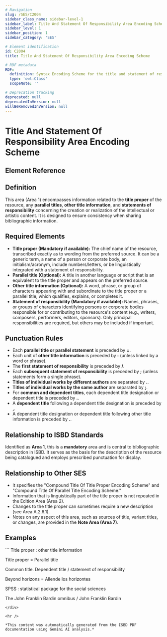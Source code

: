 ```yaml
---
# Navigation
slug: /SES/C2004
sidebar_class_name: sidebar-level-1
sidebar_label: Title And Statement Of Responsibility Area Encoding Scheme
sidebar_level: 1
sidebar_position: 1
sidebar_category: 'SES'

# Element identification
id: C2004
title: Title And Statement Of Responsibility Area Encoding Scheme

# RDF metadata
RDF:
  definition: Syntax Encoding Scheme for the title and statement of responsibility area (Area 1).
  type: 'owl:Class'
  scopeNote: ''

# Deprecation tracking
deprecated: null
deprecatedInVersion: null
willBeRemovedInVersion: null
---
```


# Title And Statement Of Responsibility Area Encoding Scheme

## Element Reference
<ElementReference frontMatter={frontMatter} />

## Definition

<div className="guid">
This area (Area 1) encompasses information related to the <strong>title proper</strong> of the resource, any <strong>parallel titles</strong>, <strong>other title information</strong>, and <strong>statements of responsibility</strong> concerning the creation or realization of the intellectual or artistic content. It is designed to ensure consistency when sharing bibliographic information.
</div>

## Required Elements

<div className="guid">
<ul>
  <li><strong>Title proper (Mandatory if available):</strong> The chief name of the resource, transcribed exactly as to wording from the preferred source. It can be a generic term, a name of a person or corporate body, an initialism/acronym, include numbers/letters, or be linguistically integrated with a statement of responsibility.</li>
  <li><strong>Parallel title (Optional):</strong> A title in another language or script that is an equivalent to the title proper and appears on the preferred source.</li>
  <li><strong>Other title information (Optional):</strong> A word, phrase, or group of characters appearing with and subordinate to the title proper or a parallel title, which qualifies, explains, or completes it.</li>
  <li><strong>Statement of responsibility (Mandatory if available):</strong> Names, phrases, or groups of characters identifying persons or corporate bodies responsible for or contributing to the resource's content (e.g., writers, composers, performers, editors, sponsors). Only principal responsibilities are required, but others may be included if important.</li>
</ul>
</div>

## Punctuation Rules

<div className="guid">
<ul>
  <li>Each <strong>parallel title or parallel statement</strong> is preceded by <strong>=</strong>.</li>
  <li>Each unit of <strong>other title information</strong> is preceded by <strong>:</strong> (unless linked by a word or phrase).</li>
  <li>The <strong>first statement of responsibility</strong> is preceded by <strong>/</strong>.</li>
  <li>Each <strong>subsequent statement of responsibility</strong> is preceded by <strong>;</strong> (unless statements form a single phrase).</li>
  <li><strong>Titles of individual works by different authors</strong> are separated by <strong>.</strong>.</li>
  <li><strong>Titles of individual works by the same author</strong> are separated by <strong>;</strong>.</li>
  <li>For <strong>common and dependent titles</strong>, each dependent title designation or dependent title is preceded by <strong>.</strong>.</li>
  <li>A <strong>dependent title</strong> following a dependent title designation is preceded by <strong>,</strong>.</li>
  <li>A dependent title designation or dependent title following other title information is preceded by <strong>.</strong>.</li>
</ul>
</div>

## Relationship to ISBD Standards

<div className="guid">
Identified as <strong>Area 1</strong>, this is a <strong>mandatory</strong> area and is central to bibliographic description in ISBD. It serves as the basis for the description of the resource being catalogued and employs prescribed punctuation for display.
</div>

## Relationship to Other SES

<div className="guid">
<ul>
  <li>It specifies the "Compound Title Of Title Proper Encoding Scheme" and "Compound Title Of Parallel Title Encoding Scheme."</li>
  <li>Information that is linguistically part of the title proper is not repeated in the Edition Area (Area 2).</li>
  <li>Changes to the title proper can sometimes require a new description (see Area A.2.6.1).</li>
  <li>Notes on any aspect of this area, such as sources of title, variant titles, or changes, are provided in the <strong>Note Area (Area 7)</strong>.</li>
</ul>
</div>

## Examples

<div className="stip">
```
Title proper : other title information

Title proper = Parallel title

Common title. Dependent title / statement of responsibility

Beyond horizons = Allende los horizontes

SPSS : statistical package for the social sciences

The John Franklin Bardin omnibus / John Franklin Bardin
```
</div>

<hr />

*This content was automatically generated from the ISBD PDF documentation using Gemini AI analysis.*
